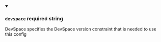 
<details className="config-field" data-expandable="false" open>
<summary>

### `devspace` <span class="config-field-required" data-required="false">required</span> <span class="config-field-type">string</span> <span class="config-field-default"></span>

DevSpace specifies the DevSpace version constraint that is needed to use this config

</summary>



</details>
